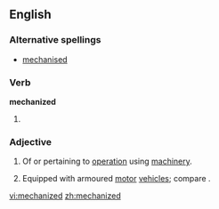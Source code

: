 ==English==

===Alternative spellings===
*[[mechanised]]

===Verb===
'''mechanized'''

# {{past of|[[mechanize]]}}

===Adjective===
{{en-adj}}

# Of or pertaining to [[operation]] using [[machinery]].
#{{military}} Equipped with armoured [[motor]] [[vehicle]]s; compare {{term|motorized||equipped with unarmoured vehicles}}.

[[vi:mechanized]]
[[zh:mechanized]]
